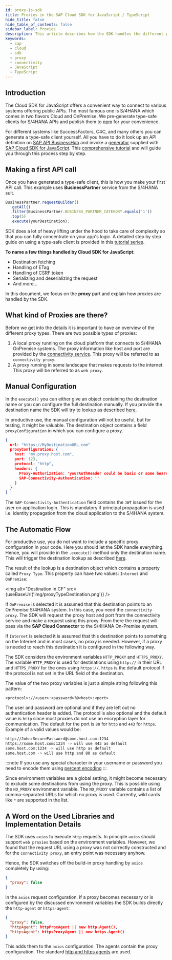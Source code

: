 ```yaml
---
id: proxy-js-sdk
title: Proxies in the SAP Cloud SDK for JavaScript / TypeScript
hide_title: false
hide_table_of_contents: false
sidebar_label: Proxies
description: This article describes how the SDK handles the different proxy options and how they are configured.
keywords:
  - sap
  - cloud
  - sdk
  - proxy
  - connectivity
  - JavaScript
  - TypeScript
---
```



## Introduction

The Cloud SDK for JavaScript offers a convenient way to connect to various systems offering public APIs.
The most famous one is S/4HANA which comes in two flavors Cloud and OnPremise.
We pre-generate type-safe clients for S/4HANA APIs and publish them to [npm](https://www.npmjs.com/search?q=%40sap%2Fcloud-sdk-vdm-*) for your convenience.

For different systems like SuccessFactors, C4C, and many others you can generate a type-safe client yourself.
All you have to do it look up an API definition on [SAP API BusinessHub](https://api.sap.com/) and invoke a [generator](../odata/generate-typed-odata-v2-and-v4-client-for-javascript-and-typescript) supplied with [SAP Cloud SDK for JavaScript](https://github.com/SAP/cloud-sdk-js).
This [comprehensive tutorial](https://developers.sap.com/tutorials/cloudsdk-js-generator.html) and will guide you through this process step by step.

## Making a first API call

Once you have generated a type-safe client, this is how you make your first API call.
This example uses **BusinessPartner** service from the S/4HANA suit.

```js
BusinessPartner.requestBuilder()
  .getAll()
  .filter(BusinessPartner.BUSINESS_PARTNER_CATEGORY.equals('1'))
  .top(5)
  .execute(yourDestination);
```

SDK does a lot of heavy lifting under the hood to take care of complexity so that you can fully concentrate on your app's logic.
A detailed step by step guide on using a type-safe client is provided in this [tutorial series](https://developers.sap.com/group.s4sdk-js-cloud-foundry.html).

**To name a few things handled by Cloud SDK for JavaScript:**

- Destination fetching
- Handling of ETag
- Handling of CSRF token
- Serializing and deserializing the request
- And more...

In this document, we focus on the **proxy** part and explain how proxies are handled by the SDK.

## What kind of Proxies are there?

Before we get into the details it is important to have an overview of the different proxy types.
There are two possible types of proxies:

1. A local proxy running on the cloud platform that connects to S/4HANA OnPremise systems.
   The proxy information like host and port are provided by the [connectivity service](https://help.sap.com/viewer/cca91383641e40ffbe03bdc78f00f681/Cloud/en-US/daca64dacc6148fcb5c70ed86082ef91.html#loiodaca64dacc6148fcb5c70ed86082ef91__services).
   This proxy will be referred to as `connectivity proxy`.
2. A proxy running in some landscape that makes requests to the internet.
   This proxy will be referred to as `web proxy`.

## Manual Configuration

In the `execute()` you can either give an object containing the destination name or you can configure the full destination manually.
If you provide the destination name the SDK will try to lookup as described [here](destination.mdx).

In productive use, the manual configuration will not be useful, but for testing, it might be valuable.
The destination object contains a field `proxyConfiguration` in which you can configure a proxy.

```json
{
  url: "https://MyDestinationURL.com"
  proxyConfiguration: {
    host: "my.proxy.host.com",
    port: 123,
    protocol: "http",
    headers: {
      Proxy-Authorization: 'yourAuthHeader could be basic or some bearer token',
      SAP-Connectivity-Authentication: ''
    }
  }
}
```

The `SAP-Connectivity-Authentication` field contains the `JWT` issued for the user on application login.
This is mandatory if principal propagation is used i.e. identity propagation from the cloud application to the S/4HANA system.

## The Automatic Flow

For productive use, you do not want to include a specific proxy configuration in your code.
Here you should let the SDK handle everything.
Hence, you will provide in the `.execute()` method only the destination name.
This will trigger the destination lookup as described [here](destination-js-sdk).

The result of the lookup is a destination object which contains a property called `Proxy Type`.
This property can have two values: `Internet` and `OnPremise`:

<img alt="Destination in CF" src={useBaseUrl('img/proxyTypeDestination.png')} />

If `OnPremise` is selected it is assumed that this destination points to an OnPremise S/4HANA system.
In this case, you need the `connectivity proxy`.
The SDK will request the proxy host and port from the connectivity service and make a request using this proxy.
From there the request will pass via the **SAP Cloud Connector** to the S/4HANA On-Premise system.

If `Internet` is selected it is assumed that this destination points to something on the Internet and in most cases, no proxy is needed.
However, if a proxy is needed to reach this destination it is configured in the following way.

The SDK considers the environment variables `HTTP_PROXY` and `HTTPS_PROXY`.
The variable `HTTP_PROXY` is used for destinations using `http://` in their URL and `HTTPS_PROXY` for the ones using `https://`.
`https` is the default protocol if the protocol is not set in the URL field of the destination.

The value of the two proxy variables is just a simple string following this pattern:

```
<protocol>://<user>:<password>?@<host>:<port>
```

The user and password are optional and if they are left out no authentication header is added.
The protocol is also optional and the default value is `http` since most proxies do not use an encryption layer for communication.
The default for the port is `80` for `http` and `443` for `https`. Example of a valid values would be:

```bash script
http://John:SecurePassword@some.host.com:1234
https://some.host.com:1234 -> will use 443 as default
some.host.com:1234 -> will use http as default
some.host.com -> will use http and 80 as default
```

:::note
If you use any special character in your username or password you need to encode them using [percent encoding](https://en.wikipedia.org/wiki/Percent-encoding)
:::

Since environment variables are a global setting, it might become necessary to exclude some destinations from using the proxy.
This is possible using the `NO_PROXY` environment variable.
The `NO_PROXY` variable contains a list of comma-separated URLs for which no proxy is used.
Currently, wild cards like `*` are supported in the list.

## A Word on the Used Libraries and Implementation Details

The SDK uses `axios` to execute `http` requests.
In principle `axios` should support `web proxies` based on the environment variables.
However, we found that the request URL using a proxy was not correctly constructed and for the `connectivity proxy`, an entry point was necessary anyhow.

Hence, the SDK switches off the build-in proxy handling by `axios` completely by using:

```json
{
  "proxy": false
}
```

in the `axios` request configuration.
If a proxy becomes necessary or is configured by the discussed environment variables the SDK builds directly the `http-agent` or `https-agent`:

```json
{
  "proxy": false,
  "httpAgent": httpProxAgent || new http.Agent(),
  "httpsAgent": httpsProxyAgent || new https.Agent()
}
```

This adds them to the `axios` configuration.
The agents contain the proxy configuration.
The standard [http and https agents](https://www.npmjs.com/package/http-proxy-agent) are used.
